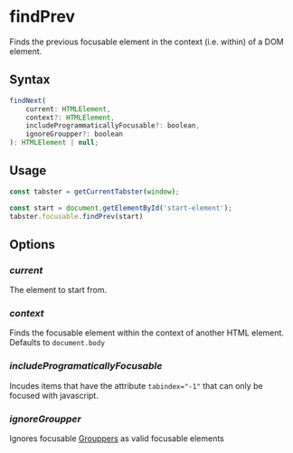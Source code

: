 
<Meta title="API/Focusable/findPrev" />

# findPrev

Finds the previous focusable element in the context (i.e. within) of a DOM element.

## Syntax

```js
findNext(
    current: HTMLElement,
    context?: HTMLElement,
    includeProgrammaticallyFocusable?: boolean,
    ignoreGroupper?: boolean
): HTMLElement | null;
```

## Usage

```js
const tabster = getCurrentTabster(window);

const start = document.getElementById('start-element');
tabster.focusable.findPrev(start)
```

## Options

### _current_

The element to start from.

### _context_

Finds the focusable element within the context of another HTML element. Defaults to `document.body`

### _includeProgramaticallyFocusable_

Incudes items that have the attribute `tabindex="-1"` that can only be focused with javascript.

### _ignoreGroupper_

Ignores focusable [Grouppers](#) as valid focusable elements
